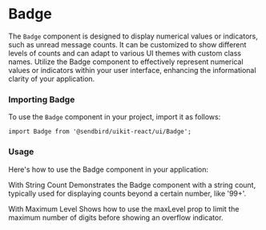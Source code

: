 
<Meta title="UI/Badge" component={Badge} of={BadgeStories} />

# Badge

The `Badge` component is designed to display numerical values or indicators, such as unread message counts. It can be customized to show different levels of counts and can adapt to various UI themes with custom class names.
Utilize the Badge component to effectively represent numerical values or indicators within your user interface, enhancing the informational clarity of your application.

<Canvas of={BadgeStories.Default} />
<Controls />

### Importing Badge

To use the `Badge` component in your project, import it as follows:

```tsx
import Badge from '@sendbird/uikit-react/ui/Badge';
```

### Usage
Here's how to use the Badge component in your application:

<Canvas of={BadgeStories.Default} />


With String Count
Demonstrates the Badge component with a string count, typically used for displaying counts beyond a certain number, like '99+'.

<Canvas of={BadgeStories.StringCount} />

With Maximum Level
Shows how to use the maxLevel prop to limit the maximum number of digits before showing an overflow indicator.

<Canvas of={BadgeStories.MaxLevelThree} />
